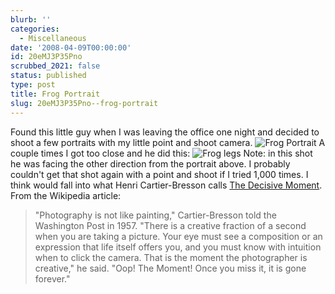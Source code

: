 ```yaml
---
blurb: ''
categories:
  - Miscellaneous
date: '2008-04-09T00:00:00'
id: 20eMJ3P35Pno
scrubbed_2021: false
status: published
type: post
title: Frog Portrait
slug: 20eMJ3P35Pno--frog-portrait
---
```


Found this little guy when I was leaving the office one night and
decided to shoot a few portraits with my little point and shoot
camera.
![Frog Portrait](http://www.alanwsmith.com/blog/wp-content/uploads/20080402-snaps-0008.jpg)
A couple times I got too close and he did this:
![Frog legs](http://www.alanwsmith.com/blog/wp-content/uploads/20080402-snaps-0007.jpg)
Note: in this shot he was facing the other direction from the
portrait above. I probably couldn't get that shot again with a
point and shoot if I tried 1,000 times. I think would fall into
what Henri Cartier-Bresson calls
[The Decisive Moment](http://en.wikipedia.org/wiki/Henri_Cartier-Bresson#The_Decisive_Moment).
From the Wikipedia article:
> "Photography is not like painting," Cartier-Bresson told the
> Washington Post in 1957. "There is a creative fraction of a second
> when you are taking a picture. Your eye must see a composition or
> an expression that life itself offers you, and you must know with
> intuition when to click the camera. That is the moment the
> photographer is creative," he said. "Oop! The Moment! Once you miss
> it, it is gone forever."
